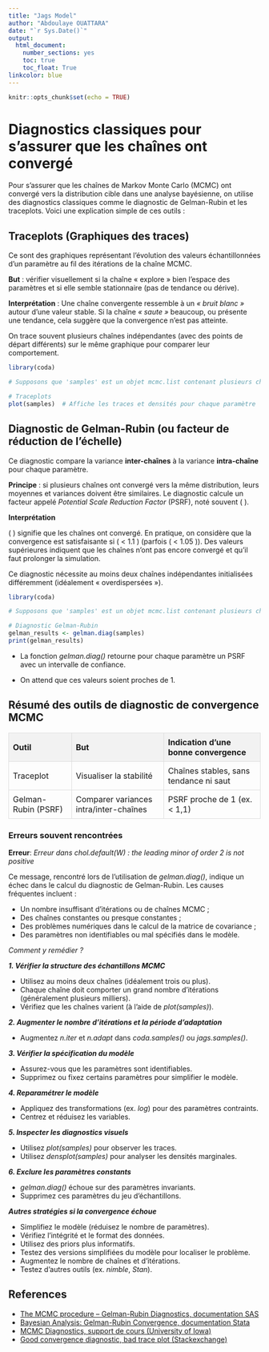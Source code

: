```yaml
---
title: "Jags Model"
author: "Abdoulaye OUATTARA"
date: "`r Sys.Date()`"
output: 
  html_document: 
    number_sections: yes
    toc: true
    toc_float: True
linkcolor: blue
---
```


```r
knitr::opts_chunk$set(echo = TRUE)
```

# Diagnostics classiques pour s’assurer que les chaînes ont convergé 

Pour s’assurer que les chaînes de Markov Monte Carlo (MCMC) ont convergé vers la distribution cible dans une analyse bayésienne, on utilise des diagnostics classiques comme le diagnostic de Gelman-Rubin et les traceplots. Voici une explication simple de ces outils :


## Traceplots (Graphiques des traces)

Ce sont des graphiques représentant l’évolution des valeurs échantillonnées d’un paramètre au fil des itérations de la chaîne MCMC.

**But** : vérifier visuellement si la chaîne « explore » bien l’espace des paramètres et si elle semble stationnaire (pas de tendance ou dérive).



**Interprétation** : Une chaîne convergente ressemble à un *« bruit blanc »* autour d’une valeur stable. Si la chaîne *« saute »* beaucoup, ou présente une tendance, cela suggère que la convergence n’est pas atteinte.

On trace souvent plusieurs chaînes indépendantes (avec des points de départ différents) sur le même graphique pour comparer leur comportement.


```r
library(coda)

# Supposons que 'samples' est un objet mcmc.list contenant plusieurs chaînes

# Traceplots
plot(samples)  # Affiche les traces et densités pour chaque paramètre
```

## Diagnostic de Gelman-Rubin (ou facteur de réduction de l’échelle)

Ce diagnostic compare la variance 
**inter-chaînes** à la variance **intra-chaîne** pour chaque paramètre.

**Principe** : si plusieurs chaînes ont convergé vers la même distribution, leurs moyennes et variances doivent être similaires. Le diagnostic calcule un facteur appelé *Potential Scale Reduction Factor* (PSRF), noté souvent \( \hat{R} \).


**Interprétation** 

\( \hat{R} \approx 1 \) signifie que les chaînes ont convergé. En pratique, on considère que la convergence est satisfaisante si \( \hat{R} < 1.1 \) (parfois \( \hat{R} < 1.05 \)). Des valeurs supérieures indiquent que les chaînes n’ont pas encore convergé et qu’il faut prolonger la simulation.

Ce diagnostic nécessite au moins deux chaînes indépendantes initialisées différemment (idéalement « overdispersées »).

```r
library(coda)

# Supposons que 'samples' est un objet mcmc.list contenant plusieurs chaînes

# Diagnostic Gelman-Rubin
gelman_results <- gelman.diag(samples)
print(gelman_results)
```

- La fonction *gelman.diag()* retourne pour chaque paramètre un PSRF avec un intervalle de confiance.

- On attend que ces valeurs soient proches de 1.

## Résumé des outils de diagnostic de convergence MCMC

<table style="width:100%; border-collapse: collapse; text-align: left;">
  <thead style="background-color: #f2f2f2;">
    <tr>
      <th style="padding: 8px; border: 1px solid #ddd;"><strong>Outil</strong></th>
      <th style="padding: 8px; border: 1px solid #ddd;"><strong>But</strong></th>
      <th style="padding: 8px; border: 1px solid #ddd;"><strong>Indication d’une bonne convergence</strong></th>
    </tr>
  </thead>
  <tbody>
    <tr>
      <td style="padding: 8px; border: 1px solid #ddd;">Traceplot</td>
      <td style="padding: 8px; border: 1px solid #ddd;">Visualiser la stabilité</td>
      <td style="padding: 8px; border: 1px solid #ddd;">Chaînes stables, sans tendance ni saut</td>
    </tr>
    <tr>
      <td style="padding: 8px; border: 1px solid #ddd;">Gelman-Rubin (PSRF)</td>
      <td style="padding: 8px; border: 1px solid #ddd;">Comparer variances intra/inter-chaînes</td>
      <td style="padding: 8px; border: 1px solid #ddd;">PSRF proche de 1 (ex. &lt; 1,1)</td>
    </tr>
  </tbody>
</table>

### Erreurs souvent rencontrées

**Erreur**: *Erreur dans chol.default(W) : the leading minor of order 2 is not positive*

Ce message, rencontré lors de l’utilisation de *gelman.diag()*, indique un échec dans le calcul du diagnostic de Gelman-Rubin. Les causes fréquentes incluent :


- Un nombre insuffisant d’itérations ou de chaînes MCMC ;
- Des chaînes constantes ou presque constantes ;
- Des problèmes numériques dans le calcul de la matrice de covariance ;
- Des paramètres non identifiables ou mal spécifiés dans le modèle.

*Comment y remédier ?*

***1. Vérifier la structure des échantillons MCMC***


- Utilisez au moins deux chaînes (idéalement trois ou plus).
- Chaque chaîne doit comporter un grand nombre d’itérations (généralement plusieurs milliers).
- Vérifiez que les chaînes varient (à l’aide de *plot(samples)*).

***2. Augmenter le nombre d’itérations et la période d’adaptation***

- Augmentez *n.iter* et *n.adapt* dans *coda.samples()* ou *jags.samples()*.

***3. Vérifier la spécification du modèle***

- Assurez-vous que les paramètres sont identifiables.
- Supprimez ou fixez certains paramètres pour simplifier le modèle.

***4. Reparamétrer le modèle***

- Appliquez des transformations (ex. *log*) pour des paramètres contraints.
- Centrez et réduisez les variables.

***5. Inspecter les diagnostics visuels***

- Utilisez *plot(samples)* pour observer les traces.
- Utilisez *densplot(samples)* pour analyser les densités marginales.

***6. Exclure les paramètres constants***

- *gelman.diag()* échoue sur des paramètres invariants.
- Supprimez ces paramètres du jeu d’échantillons.


***Autres stratégies si la convergence échoue***

- Simplifiez le modèle (réduisez le nombre de paramètres).
- Vérifiez l’intégrité et le format des données.
- Utilisez des priors plus informatifs.
- Testez des versions simplifiées du modèle pour localiser le problème.
- Augmentez le nombre de chaînes et d’itérations.
- Testez d’autres outils (ex. *nimble*, *Stan*).


## References


  - [The MCMC procedure – Gelman-Rubin Diagnostics, documentation SAS](https://documentation.sas.com/doc/en/pgmsascdc/9.4_3.4/statug/statug_mcmc_examples30.htm)
  - [Bayesian Analysis: Gelman-Rubin Convergence, documentation Stata](https://www.stata.com/features/overview/gelman-rubin-convergence-diagnostic/)
  - [MCMC Diagnostics, support de cours (University of Iowa)](https://myweb.uiowa.edu/pbreheny/uk/teaching/701/notes/3-5.pdf)
 - [Good convergence diagnostic, bad trace plot (Stackexchange)](https://stats.stackexchange.com/questions/526057/good-convergence-diagnostic-bad-trace-plot)   

